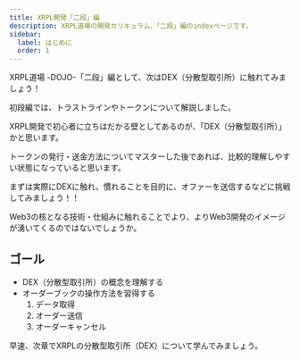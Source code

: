 ```yaml
---
title: XRPL開発「二段」編
description: XRPL道場の開発カリキュラム、「二段」編のindexページです。
sidebar:
  label: はじめに
  order: 1
---
```


XRPL道場 -DOJO-「二段」編として、次はDEX（分散型取引所）に触れてみましょう！

初段編では、トラストラインやトークンについて解説しました。

XRPL開発で初心者に立ちはだかる壁としてあるのが、「DEX（分散型取引所）」かと思います。

トークンの発行・送金方法についてマスターした後であれば、比較的理解しやすい状態になっていると思います。

まずは実際にDEXに触れ、慣れることを目的に、オファーを送信するなどに挑戦してみましょう！！

Web3の核となる技術・仕組みに触れることでより、よりWeb3開発のイメージが湧いてくるのではないでしょうか。

## ゴール

- DEX（分散型取引所）の概念を理解する
- オーダーブックの操作方法を習得する
  1. データ取得
  2. オーダー送信
  3. オーダーキャンセル

早速、次章でXRPLの分散型取引所（DEX）について学んでみましょう。